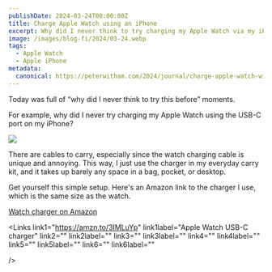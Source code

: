 ```yaml
---
publishDate: 2024-03-24T00:00:00Z
title: Charge Apple Watch using an iPhone
excerpt: Why did I never think to try charging my Apple Watch via my iPhone with USB-C connection before now.
image: /images/blog-fi/2024/03-24.webp
tags:
  - Apple Watch
  - Apple iPhone
metadata:
  canonical: https://peterwitham.com/2024/journal/charge-apple-watch-with-iphone
---
```



Today was full of “why did I never think to try this before” moments.

For example, why did I never try charging my Apple Watch using the USB-C port on my iPhone?

<image src="/images/blog-fi/2024/03-24.webp"/>

There are cables to carry, especially since the watch charging cable is unique and annoying. This way, I just use the charger in my everyday carry kit, and it takes up barely any space in a bag, pocket, or desktop.

Get yourself this simple setup. Here's an Amazon link to the charger I use, which is the same size as the watch.

[Watch charger on Amazon](https://amzn.to/3IMLuYp)

<Links
  link1="https://amzn.to/3IMLuYp"
  link1label="Apple Watch USB-C charger"
  link2=""
  link2label=""
  link3=""
  link3label=""
  link4=""
  link4label=""
  link5=""
  link5label=""
  link6=""
  link6label=""

/>
